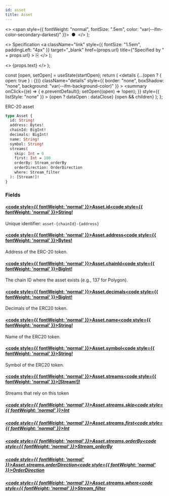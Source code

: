 ```yaml
---
id: asset
title: Asset
---
```


<head>
  <meta content="noindex" name="robots" />
  <meta charset="utf-8" />
</head>

  <>
    <span style={{ fontWeight: "normal", fontSize: ".5em", color: "var(--ifm-color-secondary-darkest)" }}>
      &nbsp;●&nbsp;
    </span>
  </>
);

  <>
    Specification
    <a
      className="link"
      style={{ fontSize: "1.5em", paddingLeft: "4px" }}
      target="_blank"
      href={props.url}
      title={"Specified by " + props.url}
    >
      ⎘
    </a>
  </>
);

  <>
    <span className={props.class}>{props.text}</span>
  </>
);


  const [open, setOpen] = useState(startOpen);
  return (
    <details
      {...(open ? { open: true } : {})}
      className="details"
      style={{ border: "none", boxShadow: "none", background: "var(--ifm-background-color)" }}
    >
      <summary
        onClick={(e) => {
          e.preventDefault();
          setOpen((open) => !open);
        }}
        style={{ listStyle: "none" }}
      >
        {open ? dataOpen : dataClose}
      </summary>
      {open && children}
    </details>
  );
};

ERC-20 asset

```graphql
type Asset {
  id: String!
  address: Bytes!
  chainId: BigInt!
  decimals: BigInt!
  name: String!
  symbol: String!
  streams(
    skip: Int = 0
    first: Int = 100
    orderBy: Stream_orderBy
    orderDirection: OrderDirection
    where: Stream_filter
  ): [Stream!]!
}
```

### Fields

#### [<code style={{ fontWeight: 'normal' }}>Asset.<b>id</b></code>](#)<Bullet />[<code style={{ fontWeight: 'normal' }}><b>String!</b></code>](/docs/api/flow/graphql/the-graph/scalars/string.mdx) <Badge class="badge badge--secondary badge--non_null" text="non-null"/> <Badge class="badge badge--secondary " text="scalar"/>

Unique identifier: `asset-{chainId}-{address}`

#### [<code style={{ fontWeight: 'normal' }}>Asset.<b>address</b></code>](#)<Bullet />[<code style={{ fontWeight: 'normal' }}><b>Bytes!</b></code>](/docs/api/flow/graphql/the-graph/scalars/bytes.mdx) <Badge class="badge badge--secondary badge--non_null" text="non-null"/> <Badge class="badge badge--secondary " text="scalar"/>

Address of the ERC-20 token.

#### [<code style={{ fontWeight: 'normal' }}>Asset.<b>chainId</b></code>](#)<Bullet />[<code style={{ fontWeight: 'normal' }}><b>BigInt!</b></code>](/docs/api/flow/graphql/the-graph/scalars/big-int.mdx) <Badge class="badge badge--secondary badge--non_null" text="non-null"/> <Badge class="badge badge--secondary " text="scalar"/>

The chain ID where the asset exists (e.g., 137 for Polygon).

#### [<code style={{ fontWeight: 'normal' }}>Asset.<b>decimals</b></code>](#)<Bullet />[<code style={{ fontWeight: 'normal' }}><b>BigInt!</b></code>](/docs/api/flow/graphql/the-graph/scalars/big-int.mdx) <Badge class="badge badge--secondary badge--non_null" text="non-null"/> <Badge class="badge badge--secondary " text="scalar"/>

Decimals of the ERC20 token.

#### [<code style={{ fontWeight: 'normal' }}>Asset.<b>name</b></code>](#)<Bullet />[<code style={{ fontWeight: 'normal' }}><b>String!</b></code>](/docs/api/flow/graphql/the-graph/scalars/string.mdx) <Badge class="badge badge--secondary badge--non_null" text="non-null"/> <Badge class="badge badge--secondary " text="scalar"/>

Name of the ERC20 token.

#### [<code style={{ fontWeight: 'normal' }}>Asset.<b>symbol</b></code>](#)<Bullet />[<code style={{ fontWeight: 'normal' }}><b>String!</b></code>](/docs/api/flow/graphql/the-graph/scalars/string.mdx) <Badge class="badge badge--secondary badge--non_null" text="non-null"/> <Badge class="badge badge--secondary " text="scalar"/>

Symbol of the ERC20 token.

#### [<code style={{ fontWeight: 'normal' }}>Asset.<b>streams</b></code>](#)<Bullet />[<code style={{ fontWeight: 'normal' }}><b>[Stream!]!</b></code>](/docs/api/flow/graphql/the-graph/objects/stream.mdx) <Badge class="badge badge--secondary badge--non_null" text="non-null"/> <Badge class="badge badge--secondary " text="object"/>

Streams that rely on this token

##### [<code style={{ fontWeight: 'normal' }}>Asset.streams.<b>skip</b></code>](#)<Bullet />[<code style={{ fontWeight: 'normal' }}><b>Int</b></code>](/docs/api/flow/graphql/the-graph/scalars/int.mdx) <Badge class="badge badge--secondary " text="scalar"/>

##### [<code style={{ fontWeight: 'normal' }}>Asset.streams.<b>first</b></code>](#)<Bullet />[<code style={{ fontWeight: 'normal' }}><b>Int</b></code>](/docs/api/flow/graphql/the-graph/scalars/int.mdx) <Badge class="badge badge--secondary " text="scalar"/>

##### [<code style={{ fontWeight: 'normal' }}>Asset.streams.<b>orderBy</b></code>](#)<Bullet />[<code style={{ fontWeight: 'normal' }}><b>Stream_orderBy</b></code>](/docs/api/flow/graphql/the-graph/enums/stream-order-by.mdx) <Badge class="badge badge--secondary " text="enum"/>

##### [<code style={{ fontWeight: 'normal' }}>Asset.streams.<b>orderDirection</b></code>](#)<Bullet />[<code style={{ fontWeight: 'normal' }}><b>OrderDirection</b></code>](/docs/api/flow/graphql/the-graph/enums/order-direction.mdx) <Badge class="badge badge--secondary " text="enum"/>

##### [<code style={{ fontWeight: 'normal' }}>Asset.streams.<b>where</b></code>](#)<Bullet />[<code style={{ fontWeight: 'normal' }}><b>Stream_filter</b></code>](/docs/api/flow/graphql/the-graph/inputs/stream-filter.mdx) <Badge class="badge badge--secondary " text="input"/>
